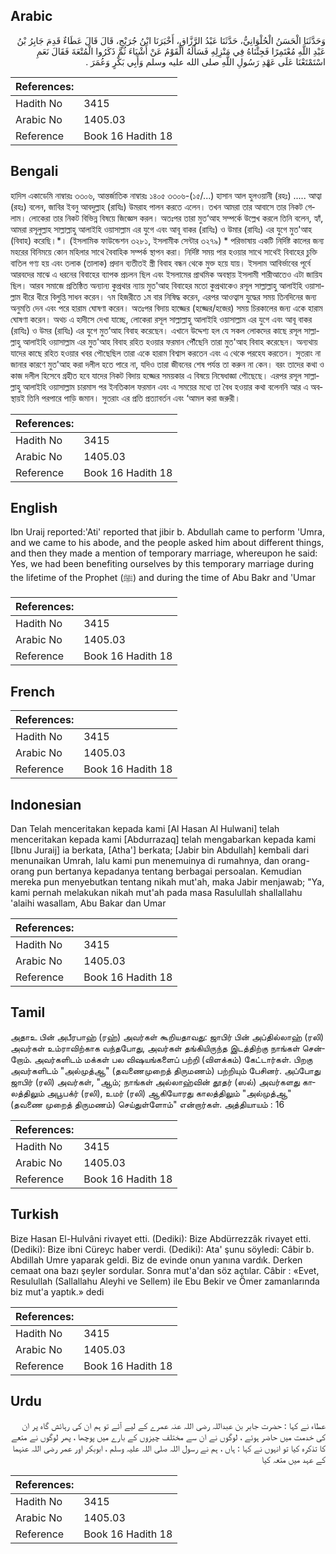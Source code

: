 ## Arabic


<div dir="rtl" lang="ar" style={{fontSize:'larger',backgroundColor:'#f8f9fa',padding:20}}>
وَحَدَّثَنَا الْحَسَنُ الْحُلْوَانِيُّ، حَدَّثَنَا عَبْدُ الرَّزَّاقِ، أَخْبَرَنَا ابْنُ جُرَيْجٍ، قَالَ قَالَ عَطَاءٌ قَدِمَ جَابِرُ بْنُ عَبْدِ اللَّهِ مُعْتَمِرًا فَجِئْنَاهُ فِي مَنْزِلِهِ فَسَأَلَهُ الْقَوْمُ عَنْ أَشْيَاءَ ثُمَّ ذَكَرُوا الْمُتْعَةَ فَقَالَ نَعَمِ اسْتَمْتَعْنَا عَلَى عَهْدِ رَسُولِ اللَّهِ صلى الله عليه وسلم وَأَبِي بَكْرٍ وَعُمَرَ ‏.‏
</div>
<div style={{backgroundColor:'#f8f9fa',padding:20, marginBottom: 10}}><table> <thead> <tr> <th>References:</th> <th></th> </tr> </thead> <tbody><tr><td>Hadith No</td><td>3415</td></tr><tr><td>Arabic No</td><td>1405.03</td></tr><tr><td>Reference</td><td>Book 16 Hadith 18</td></tr></tbody></table></div>

## Bengali


<div dir="ltr" lang="bn" style={{fontSize:'larger',backgroundColor:'#f8f9fa',padding:20}}>
হাদিস একাডেমি নাম্বারঃ ৩৩০৬, আন্তর্জাতিক নাম্বারঃ ১৪০৫ ৩৩০৬-(১৫/...) হাসান আল হুলওয়ানী (রহঃ) ..... আত্বা (রহঃ) বলেন, জাবির ইবনু আবদুল্লাহ (রাযিঃ) উমরাহ পালন করতে এলেন। তখন আমরা তার আবাসে তার নিকট গেলাম। লোকেরা তার নিকট বিভিন্ন বিষয়ে জিজ্ঞেস করল। অতঃপর তারা মুত‘আহ সম্পর্কে উল্লেখ করলে তিনি বলেন, হ্যাঁ, আমরা রসূলুল্লাহ সাল্লাল্লাহু আলাইহি ওয়াসাল্লাম এর যুগে এবং আবূ বাকর (রাযিঃ) ও উমার (রাযিঃ) এর যুগে মুত'আহ (বিবাহ) করেছি।*। (ইসলামিক ফাউন্ডেশন ৩২৮১, ইসলামীক সেন্টার ৩২৭৯) * পরিভাষায় একটি নির্দিষ্ট কালের জন্য মহরের বিনিময়ে কোন মহিলার সাথে বৈবাহিক সম্পর্ক স্থাপন করা। নির্দিষ্ট সময় পার হওয়ার সাথে সাথেই বিবাহের চুক্তি বাতিল গণ্য হয় এবং তলাক (তালাক) প্রদান ব্যতীতই স্ত্রী বিবাহ বন্ধন থেকে মুক্ত হয়ে যায়। ইসলাম আবির্ভাবের পূর্বে আরবদের মাঝে এ ধরনের বিবাহের ব্যাপক প্রচলন ছিল এবং ইসলামের প্রাথমিক অবস্থায় ইসলামী শারীআতেও এটা জায়িয ছিল। আরব সমাজে প্রতিষ্ঠিত অন্যান্য কুপ্রথার ন্যায় মুত'আহ বিবাহের মতো কুপ্রথাকেও রসূল সাল্লাল্লাহু আলাইহি ওয়াসাল্লাম ধীরে ধীরে বিলুপ্তি সাধন করেন। ৭ম হিজরীতে ১ম বার নিষিদ্ধ করেন, এরপর আওত্বাস যুদ্ধের সময় তিনদিনের জন্য অনুমতি দেন এবং পরে হারাম ঘোষণা করেন। অতঃপর বিদায় হাজ্জের (হজ্জের/হজের) সময় চিরকালের জন্য একে হারাম ঘোষণা করেন। অথচ এ হাদীসে দেখা যাচ্ছে, লোকেরা রসূল সাল্লাল্লাহু আলাইহি ওয়াসাল্লাম এর যুগে এবং আবূ বাকর (রাযিঃ) ও উমর (রাযিঃ) এর যুগে মুত’আহ বিবাহ করেছেন। এখানে উদ্দেশ্য হল যে সকল লোকদের কাছে রসূল সাল্লাল্লাহু আলাইহি ওয়াসাল্লাম এর মুত'আহ বিবাহ রহিত হওয়ার ফরমান পৌঁছেনি তারা মুত'আহ বিবাহ করেছেন। অন্যথায় যাদের কাছে রহিত হওয়ার খবর পৌছেছিল তারা একে হারাম বিশ্বাস করতেন এবং এ থেকে পরহেয করতেন। সুতরাং না জানার কারণে মুত'আহ করা দলীল হতে পারে না, যদিও তারা জীবনের শেষ পর্যন্ত তা করুন না কেন। বরং তাদের কথা ও কাজ দলীল হিসেবে গ্রহীত হবে যাদের নিকট বিদায় হজ্জের সময়কার এ বিষয়ে নিষেধাজ্ঞা পৌছেছে। এরপর রসূল সাল্লাল্লাহু আলাইহি ওয়াসাল্লাম চারমাস পর ইনতিকাল ফরমান এবং এ সময়ের মধ্যে তা বৈধ হওয়ার কথা বলেননি আর এ অবস্থায়ই তিনি পরপারে পাড়ি জমান। সুতরাং এর প্রতি প্রত্যাবর্তন এবং ‘আমল করা জরুরী।
</div>
<div style={{backgroundColor:'#f8f9fa',padding:20, marginBottom: 10}}><table> <thead> <tr> <th>References:</th> <th></th> </tr> </thead> <tbody><tr><td>Hadith No</td><td>3415</td></tr><tr><td>Arabic No</td><td>1405.03</td></tr><tr><td>Reference</td><td>Book 16 Hadith 18</td></tr></tbody></table></div>

## English


<div dir="ltr" lang="en" style={{fontSize:'larger',backgroundColor:'#f8f9fa',padding:20}}>
Ibn Uraij reported:'Ati' reported that jibir b. Abdullah came to perform 'Umra, and we came to his abode, and the people asked him about different things, and then they made a mention of temporary marriage, whereupon he said: Yes, we had been benefiting ourselves by this temporary marriage during the lifetime of the Prophet (ﷺ) and during the time of Abu Bakr and 'Umar
</div>
<div style={{backgroundColor:'#f8f9fa',padding:20, marginBottom: 10}}><table> <thead> <tr> <th>References:</th> <th></th> </tr> </thead> <tbody><tr><td>Hadith No</td><td>3415</td></tr><tr><td>Arabic No</td><td>1405.03</td></tr><tr><td>Reference</td><td>Book 16 Hadith 18</td></tr></tbody></table></div>

## French


<div dir="ltr" lang="fr" style={{fontSize:'larger',backgroundColor:'#f8f9fa',padding:20}}>

</div>
<div style={{backgroundColor:'#f8f9fa',padding:20, marginBottom: 10}}><table> <thead> <tr> <th>References:</th> <th></th> </tr> </thead> <tbody><tr><td>Hadith No</td><td>3415</td></tr><tr><td>Arabic No</td><td>1405.03</td></tr><tr><td>Reference</td><td>Book 16 Hadith 18</td></tr></tbody></table></div>

## Indonesian


<div dir="ltr" lang="id" style={{fontSize:'larger',backgroundColor:'#f8f9fa',padding:20}}>
Dan Telah menceritakan kepada kami [Al Hasan Al Hulwani] telah menceritakan kepada kami [Abdurrazaq] telah mengabarkan kepada kami [Ibnu Juraij] ia berkata, [Atha'] berkata; [Jabir bin Abdullah] kembali dari menunaikan Umrah, lalu kami pun menemuinya di rumahnya, dan orang-orang pun bertanya kepadanya tentang berbagai persoalan. Kemudian mereka pun menyebutkan tentang nikah mut'ah, maka Jabir menjawab; "Ya, kami pernah melakukan nikah mut'ah pada masa Rasulullah shallallahu 'alaihi wasallam, Abu Bakar dan Umar
</div>
<div style={{backgroundColor:'#f8f9fa',padding:20, marginBottom: 10}}><table> <thead> <tr> <th>References:</th> <th></th> </tr> </thead> <tbody><tr><td>Hadith No</td><td>3415</td></tr><tr><td>Arabic No</td><td>1405.03</td></tr><tr><td>Reference</td><td>Book 16 Hadith 18</td></tr></tbody></table></div>

## Tamil


<div dir="ltr" lang="ta" style={{fontSize:'larger',backgroundColor:'#f8f9fa',padding:20}}>
அதாஉ பின் அபீரபாஹ் (ரஹ்) அவர்கள் கூறியதாவது: ஜாபிர் பின் அப்தில்லாஹ் (ரலி) அவர்கள் உம்ராவிற்காக வந்தபோது, அவர்கள் தங்கியிருந்த இடத்திற்கு நாங்கள் சென்றோம். அவர்களிடம் மக்கள் பல விஷயங்களைப் பற்றி (விளக்கம்) கேட்டார்கள். பிறகு அவர்களிடம் "அல்முத்ஆ" (தவணைமுறைத் திருமணம்) பற்றியும் பேசினர். அப்போது ஜாபிர் (ரலி) அவர்கள், "ஆம்; நாங்கள் அல்லாஹ்வின் தூதர் (ஸல்) அவர்களது காலத்திலும் அபூபக்ர் (ரலி), உமர் (ரலி) ஆகியோரது காலத்திலும் "அல்முத்ஆ" (தவணை முறைத் திருமணம்) செய்துள்ளோம்" என்றார்கள். அத்தியாயம் : 16
</div>
<div style={{backgroundColor:'#f8f9fa',padding:20, marginBottom: 10}}><table> <thead> <tr> <th>References:</th> <th></th> </tr> </thead> <tbody><tr><td>Hadith No</td><td>3415</td></tr><tr><td>Arabic No</td><td>1405.03</td></tr><tr><td>Reference</td><td>Book 16 Hadith 18</td></tr></tbody></table></div>

## Turkish


<div dir="ltr" lang="tr" style={{fontSize:'larger',backgroundColor:'#f8f9fa',padding:20}}>
Bize Hasan El-Hulvâni rivayet etti. (Dediki): Bize Abdürrezzâk rivayet etti. (Dediki): Bize ibni Cüreyc haber verdi. (Dediki): Ata' şunu söyledi: Câbir b. Abdillah Umre yaparak geldi. Biz de evinde onun yanına vardık. Derken cemaat ona bazı şeyler sordular. Sonra mut'a'dan söz açtılar. Câbir : «Evet, Resulullah (Sallallahu Aleyhi ve Sellem) ile Ebu Bekir ve Ömer zamanlarında biz mut'a yaptık.» dedi
</div>
<div style={{backgroundColor:'#f8f9fa',padding:20, marginBottom: 10}}><table> <thead> <tr> <th>References:</th> <th></th> </tr> </thead> <tbody><tr><td>Hadith No</td><td>3415</td></tr><tr><td>Arabic No</td><td>1405.03</td></tr><tr><td>Reference</td><td>Book 16 Hadith 18</td></tr></tbody></table></div>

## Urdu


<div dir="rtl" lang="ur" style={{fontSize:'larger',backgroundColor:'#f8f9fa',padding:20}}>
عطاء نے کہا : حضرت جابر بن عبداللہ رضی اللہ عنہ عمرے کے لیے آئے تو ہم ان کی رہائش گاہ پر ان کی خدمت میں حاضر ہوئے ، لوگوں نے ان سے مختلف چیزوں کے بارے میں پوچھا ، پھر لوگوں نے متعے کا تذکرہ کیا تو انہوں نے کہا : ہاں ، ہم نے رسول اللہ صلی اللہ علیہ وسلم ، ابوبکر اور عمر رضی اللہ عنہما کے عہد میں متعہ کیا
</div>
<div style={{backgroundColor:'#f8f9fa',padding:20, marginBottom: 10}}><table> <thead> <tr> <th>References:</th> <th></th> </tr> </thead> <tbody><tr><td>Hadith No</td><td>3415</td></tr><tr><td>Arabic No</td><td>1405.03</td></tr><tr><td>Reference</td><td>Book 16 Hadith 18</td></tr></tbody></table></div>